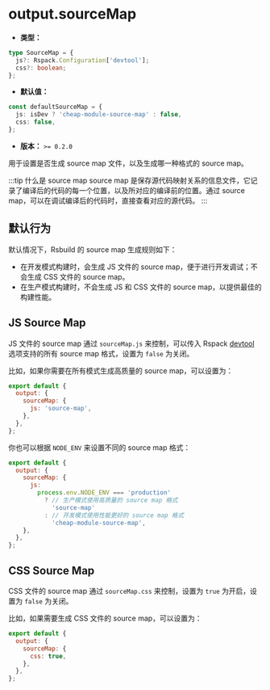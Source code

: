 # output.sourceMap

- **类型：**

```ts
type SourceMap = {
  js?: Rspack.Configuration['devtool'];
  css?: boolean;
};
```

- **默认值：**

```ts
const defaultSourceMap = {
  js: isDev ? 'cheap-module-source-map' : false,
  css: false,
};
```

- **版本：** `>= 0.2.0`

用于设置是否生成 source map 文件，以及生成哪一种格式的 source map。

:::tip 什么是 source map
source map 是保存源代码映射关系的信息文件，它记录了编译后的代码的每一个位置，以及所对应的编译前的位置。通过 source map，可以在调试编译后的代码时，直接查看对应的源代码。
:::

## 默认行为

默认情况下，Rsbuild 的 source map 生成规则如下：

- 在开发模式构建时，会生成 JS 文件的 source map，便于进行开发调试；不会生成 CSS 文件的 source map。
- 在生产模式构建时，不会生成 JS 和 CSS 文件的 source map，以提供最佳的构建性能。

## JS Source Map

JS 文件的 source map 通过 `sourceMap.js` 来控制，可以传入 Rspack [devtool](https://rspack.dev/zh/config/devtool) 选项支持的所有 source map 格式，设置为 `false` 为关闭。

比如，如果你需要在所有模式生成高质量的 source map，可以设置为：

```js
export default {
  output: {
    sourceMap: {
      js: 'source-map',
    },
  },
};
```

你也可以根据 `NODE_ENV` 来设置不同的 source map 格式：

```js
export default {
  output: {
    sourceMap: {
      js:
        process.env.NODE_ENV === 'production'
          ? // 生产模式使用高质量的 source map 格式
            'source-map'
          : // 开发模式使用性能更好的 source map 格式
            'cheap-module-source-map',
    },
  },
};
```

## CSS Source Map

CSS 文件的 source map 通过 `sourceMap.css` 来控制，设置为 `true` 为开启，设置为 `false` 为关闭。

比如，如果需要生成 CSS 文件的 source map，可以设置为：

```js
export default {
  output: {
    sourceMap: {
      css: true,
    },
  },
};
```
